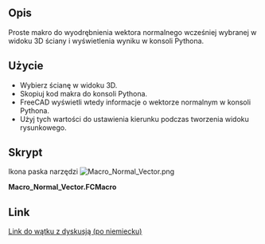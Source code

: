 <languages/>

{{Macro/pl
|Name=Normal Vector Macro
|Icon=Macro_Normal_Vector.png
|Description=Uzyskaj wektor normalny wcześniej wskazanej ściany
|Author=ulrich1a
|Version=1.0
|Date=2016-09-26
|FCVersion=Wszystkie
|Download=[https://wiki.freecad.org/images/8/8b/Macro_Normal_Vector.png Ikona paska narzędzi]
}}

<span id="Description"></span>
==Opis==

Proste makro do wyodrębnienia wektora normalnego wcześniej wybranej w widoku 3D ściany i wyświetlenia wyniku w konsoli Pythona.

<span id="Usage"></span>
==Użycie==

* Wybierz ścianę w widoku 3D.
* Skopiuj kod makra do konsoli Pythona.
* FreeCAD wyświetli wtedy informacje o wektorze normalnym w konsoli Pythona.
* Użyj tych wartości do ustawienia kierunku podczas tworzenia widoku rysunkowego.

<span id="Script"></span>
==Skrypt==

Ikona paska narzędzi
[[Image:Macro_Normal_Vector.png]]

'''Macro_Normal_Vector.FCMacro'''

{{MacroCode|code=
Gui.Selection.getSelectionEx()[0].SubObjects[0].Faces[0].normalAt(0,0)
}}

==Link==
[https://forum.freecad.org/viewtopic.php?f=13&t=10959 Link do wątku z dyskusją (po niemiecku)]


{{clear}}